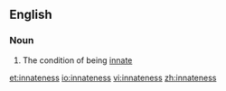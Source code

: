 ==English==

===Noun===
{{en-noun|-}}

# The condition of being [[innate]]

[[et:innateness]]
[[io:innateness]]
[[vi:innateness]]
[[zh:innateness]]